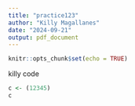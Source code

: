 ```yaml
---
title: "practice123"
author: "Killy Magallanes"
date: "2024-09-21"
output: pdf_document
---
```


```r
knitr::opts_chunk$set(echo = TRUE)
```

killy code
```r
c <- (12345)
c
```

